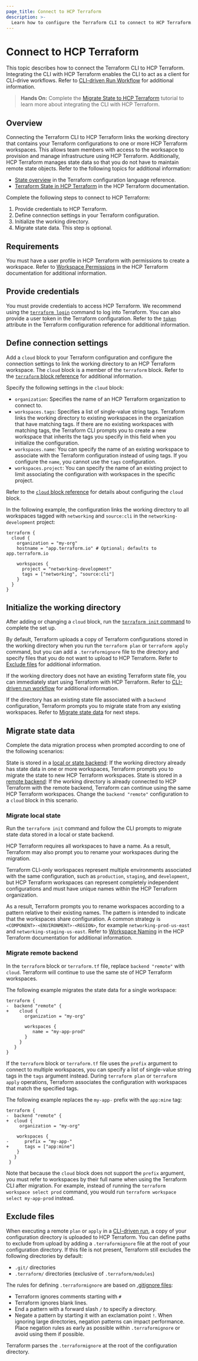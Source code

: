 ```yaml
---
page_title: Connect to HCP Terraform
description: >-
  Learn how to configure the Terraform CLI to connect to HCP Terraform.
---
```


# Connect to HCP Terraform

This topic describes how to connect the Terraform CLI to HCP Terraform. Integrating the CLI with HCP Terraform enables the CLI to act as a client for CLI-drive workflows. Refer to [CLI-driven Run Workflow](/terraform/cloud-docs/run/cli) for additional information.

> **Hands On:** Complete the [Migrate State to HCP Terraform](/terraform/tutorials/cloud/cloud-migrate) tutorial to learn more about integrating the CLI with HCP Terraform.

## Overview

Connecting the Terraform CLI to HCP Terraform links the working directory that contains your Terraform configurations to one or more HCP Terraform workspaces. This allows team members with access to the worksapce to provision and manage infrastructure using HCP Terraform. Additionally, HCP Terraform manages state data so that you do not have to maintain remote state objects. Refer to the following topics for additional information:

- [State overview](/terraform/language/state) in the Terraform configuration language reference.
- [Terraform State in HCP Terraform](/terraform/cloud-docs/workspaces/state) in the HCP Terraform documentation.

Complete the following steps to connect to HCP Terraform:

1. Provide credentials to HCP Terraform.
1. Define connection settings in your Terraform configuration.
1. Initialize the working directory.
1. Migrate state data. This step is optional.

## Requirements

You must have a user profile in HCP Terraform with permissions to create a workspace. Refer to [Workspace Permissions](/terraform/cloud-docs/users-teams-organizations/permissions) in the HCP Terraform documentation for additional information.

## Provide credentials

You must provide credentials to access HCP Terraform. We recommend using the
[`terraform login`](/terraform/cli/commands/login) command to log into Terraform. You can also provide a user token in the Terraform configuration. Refer to the [`token`](/terraform/language/terraform#terraform-cloud-token) attribute in the Terraform configuration reference for additional information.


## Define connection settings

Add a `cloud` block to your Terraform configuration and configure the connection settings to link the working directory to an HCP Terraform workspace. The `cloud` block is a member of the `terraform` block. Refer to the [`terraform` block reference](/terraform/language/terraform) for additional information.

Specify the following settings in the `cloud` block:

- `organization`:  Specifies the name of an HCP Terraform organization to connect to.
- `workspaces.tags`: Specifies a list of single-value string tags. Terraform links the working directory to existing workspaces in the organization that have matching tags. If there are no existing workspaces with matching tags, the Terraform CLI prompts you to create a new workspace that inherits the tags you specify in this field when you initialize the configuration.
- `workspaces.name`: You can specify the name of an existing workspace to associate with the Terraform configuration instead of using tags. If you configure the `name`, you cannot use the `tags` configuration.
- `workspaces.project`: You can specify the name of an existing project to limit associating the configuration with workspaces in the specific project.

Refer to the [`cloud` block reference](/terraform/language/terraform#terraform-cloud) for details about configuring the `cloud` block.

In the following example, the configuration links the working directory to all workspaces tagged with `networking` and `source:cli` in the `networking-development` project:

```hcl
terraform {
  cloud {
    organization = "my-org"
    hostname = "app.terraform.io" # Optional; defaults to app.terraform.io

    workspaces {
      project = "networking-development"
      tags = ["networking", "source:cli"]
    }
  }
}
```

## Initialize the working directory

After adding or changing a `cloud` block, run the [`terraform init` command](/terraform/cli/commands/init) to complete the set up.

By default, Terraform uploads a copy of Terraform configurations stored in the working directory when you run the `terraform plan` or `terraform apply` command, but you can add a `.terraformignore` file to the directory and specify files that you do not want to upload to HCP Terraform. Refer to [Exclude files](#exclude-files) for additional information.

If the working directory does not have an existing Terraform state file, you can immediately start using Terraform with HCP Terraform. Refer to [CLI-driven run workflow](/terraform/cloud-docs/run/cli) for additional information.

If the directory has an existing state file associated with a `backend` configuration, Terraform prompts you to migrate state from any existing workspaces. Refer to [Migrate state data](#migrate-state-data) for next steps.

## Migrate state data

Complete the data migration process when prompted according to one of the following scenarios:

State is stored in a [local or state backend](#local-and-state-backend-migration): If the working directory already has state data in one or more workspaces, Terraform prompts you to migrate the state to new HCP Terraform workspaces.
State is stored in a [remote backend](#remote-backend-migration): If the working directory is already connected to HCP Terraform with the remote backend, Terraform can continue using the same HCP Terraform workspaces. Change the `backend "remote"` configuration to a `cloud` block in this scenario.

### Migrate local state

Run the `terraform init` command and follow the CLI prompts to migrate state data stored in a local or state backend.

HCP Terraform requires all workspaces to have a name. As a result, Terraform may also prompt you to rename your workspaces during the migration.

Terraform CLI-only workspaces represent multiple environments associated with the same configuration, such as `production`, `staging`, and `development`, but HCP Terraform workspaces can represent completely independent configurations and must have unique names within the HCP Terraform organization.

As a result, Terraform prompts you to rename workspaces according to a pattern relative to their existing names. The pattern is intended to indicate that the workspaces share configuration. A common strategy is `<COMPONENT>-<ENVIRONMENT>-<REGION>`, for example `networking-prod-us-east` and `networking-staging-us-east`. Refer to [Workspace Naming](/terraform/cloud-docs/workspaces/naming) in the HCP Terraform documentation for additional information.

### Migrate remote backend

In the `terraform` block or `terraform.tf` file, replace `backend "remote"` with `cloud`. Terraform will continue to use the same ste of HCP Terraform workspaces.

The following example migrates the state data for a single workspace:

```hcl
terraform {
-  backend "remote" {
+    cloud {
       organization = "my-org"

       workspaces {
          name = "my-app-prod"
       }
     }
   }
}
```

If the `terraform` block or `terraform.tf` file uses the `prefix` argument to connect to multiple workspaces, you can specify a list of single-value string tags in the `tags` argument instead. During `terraform plan` or `terraform apply` operations, Terraform associates the configuration with workspaces that match the specified tags.

The following example replaces the `my-app-` prefix with the `app:mine` tag:

```hcl
terraform {
-  backend "remote" {
+  cloud {
     organization = "my-org"

    workspaces {
-      prefix = "my-app-"
+      tags = ["app:mine"]
    }
   }
 }

```

Note that because the `cloud` block does not support the `prefix` argument, you must refer to workspaces by their full name when using the Terraform CLI after migration. For example, instead of running the `terraform workspace select prod` command, you would run `terraform workspace select my-app-prod` instead.

## Exclude files

When executing a remote `plan` or `apply` in a [CLI-driven run](/terraform/cloud-docs/run/cli),
a copy of your configuration directory is uploaded to HCP Terraform. You can define
paths to exclude from upload by adding a `.terraformignore` file at the root of your
configuration directory. If this file is not present, Terraform still excludes the following directories by default:

- `.git/` directories
- `.terraform/` directories (exclusive of `.terraform/modules`)

The rules for defining `.terraformignore` are based on
[.gitignore files](https://git-scm.com/book/en/v2/Git-Basics-Recording-Changes-to-the-Repository#_ignoring):

- Terraform ignores comments starting with `#`
- Terraform ignores blank lines.
- End a pattern with a forward slash `/` to specify a directory.
- Negate a pattern by starting it with an exclamation point `!`. When ignoring large directories, negation patterns can impact performance. Place negation rules as early as possible within `.terraformignore` or avoid using them if possible.

Terraform parses the `.terraformignore` at the root of the configuration directory.

